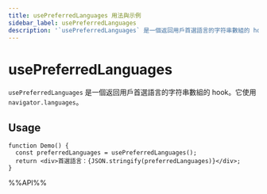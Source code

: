 ```yaml
---
title: usePreferredLanguages 用法與示例
sidebar_label: usePreferredLanguages
description: '`usePreferredLanguages` 是一個返回用戶首選語言的字符串數組的 hook。它使用 `navigator.languages`。 本文介紹其用法、最佳實踐與代碼示例。'
---
```

# usePreferredLanguages

`usePreferredLanguages` 是一個返回用戶首選語言的字符串數組的 hook。它使用 `navigator.languages`。

## Usage

```tsx live
function Demo() {
  const preferredLanguages = usePreferredLanguages();
  return <div>首選語言：{JSON.stringify(preferredLanguages)}</div>;
}
```

%%API%%